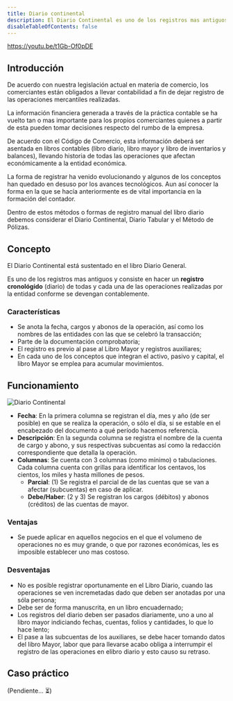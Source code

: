 ```yaml
---
title: Diario continental
description: El Diario Continental es uno de los registros mas antiguos en el que se detallan las operaciones económicas de forma cronológica.
disableTableOfContents: false
---
```

https://youtu.be/t1Gb-Of0pDE

## Introducción

De acuerdo con nuestra legislación actual en materia de comercio, los comerciantes están obligados a llevar contabilidad a fin de dejar registro de las operaciones mercantiles realizadas.

La información financiera generada a través de la práctica contable se ha vuelto tan o mas importante para los propios comerciantes quienes a partir de esta pueden tomar decisiones respecto del rumbo de la empresa.

De acuerdo con el Código de Comercio, esta información deberá ser asentada en libros contables (libro diario, libro mayor y libro de inventarios y balances), llevando historia de todas las operaciones que afectan económicamente a la entidad económica.

La forma de registrar ha venido evolucionando y algunos de los conceptos han quedado en desuso por los avances tecnológicos. Aun así conocer la forma en la que se hacía anteriormente es de vital importancia en la formación del contador.

Dentro de estos métodos o formas de registro manual del libro diario debemos considerar el Diario Continental, Diario Tabular y el Método de Pólizas.

## Concepto

El Diario Continental está sustentado en el libro Diario General.

Es uno de los registros mas antiguos y consiste en hacer un **registro cronológido** (diario) de todas y cada una de las operaciones realizadas por la entidad conforme se devengan contablemente.

### Características

- Se anota la fecha, cargos y abonos de la operación, así como los nombres de las entidades con las que se celebró la transacción;
- Parte de la documentación comprobatoria;
- El registro es previo al pase al Libro Mayor y registros auxiliares;
- En cada uno de los conceptos que integran el activo, pasivo y capital, el libro Mayor se emplea para acumular movimientos.

## Funcionamiento

![Diario Continental](https://s3-us-west-1.amazonaws.com/conta.soy/img/docs/libros-contables/01-diario-continental.jpg)

- **Fecha**: En la primera columna se registran el día, mes y año (de ser posible) en que se realiza la operación, o sólo el día, si se estable en el encabezado del documento a qué período hacemos referencia.
- **Descripción**: En la segunda columna se registra el nombre de la cuenta de cargo y abono, y sus respectivas subcuentas así como la redacción correspondiente que detalla la operación.
- **Columnas**: Se cuenta con 3 columnas (como mínimo) o tabulaciones. Cada columna cuenta con grillas para identificar los centavos, los cientos, los miles y hasta millones de pesos.
  - **Parcial**: (1) Se registra el parcial de de las cuentas que se van a afectar (subcuentas) en caso de aplicar.
  - **Debe/Haber**: (2 y 3) Se registran los cargos (débitos) y abonos (créditos) de las cuentas de mayor.

### Ventajas

- Se puede aplicar en aquellos negocios en el que el volumeno de operaciones no es muy grande, o que por razones económicas, les es imposible establecer uno mas costoso.

### Desventajas

- No es posible registrar oportunamente en el Libro Diario, cuando las operaciones se ven incremetadas dado que deben ser anotadas por una sóla persona;
- Debe ser de forma manuscrita, en un libro encuadernado;
- Los registros del diario deben ser pasados diariamente, uno a uno al libro mayor indiciando fechas, cuentas, folios y cantidades, lo que lo hace lento;
- El pase a las subcuentas de los auxiliares, se debe hacer tomando datos del libro Mayor, labor que para llevarse acabo obliga a interrumpir el registro de las operaciones en elibro diario y esto causo su retraso.

## Caso práctico

(Pendiente… ⏳)